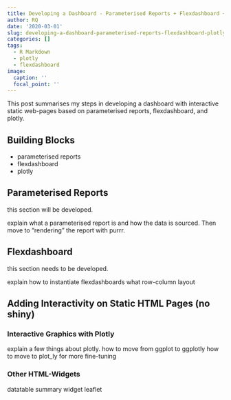 ```yaml
---
title: Developing a Dashboard - Parameterised Reports + Flexdashboard + Plotly
author: RQ
date: '2020-03-01'
slug: developing-a-dashboard-parameterised-reports-flexdashboard-plotly
categories: []
tags: 
  - R Markdown
  - plotly
  - flexdashboard
image:
  caption: ''
  focal_point: ''
---
```


This post summarises my steps in developing a dashboard with interactive static web-pages based on parameterised reports, flexdashboard, and plotly.

## Building Blocks

* parameterised reports
* flexdashboard
* plotly

## Parameterised Reports

this section will be developed.

explain what a parameterised report is and how the data is sourced.
Then move to "rendering" the report with purrr.

## Flexdashboard

this section needs to be developed.

explain how to instantiate flexdashboards
what row-column layout

## Adding Interactivity on Static HTML Pages (no shiny)

### Interactive Graphics with Plotly

explain a few things about plotly.
how to move from ggplot to ggplotly
how to move to plot_ly for more fine-tuning

### Other HTML-Widgets

datatable
summary widget
leaflet
